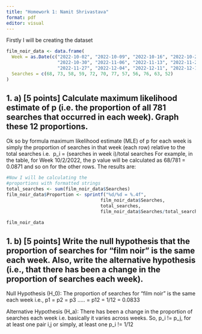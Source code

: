 ```yaml
---
title: "Homework 1: Namit Shrivastava"
format: pdf
editor: visual
---
```

Firstly I will be creating the dataset
```r
film_noir_data <- data.frame(
  Week = as.Date(c("2022-10-02", "2022-10-09", "2022-10-16", "2022-10-23", 
                   "2022-10-30", "2022-11-06", "2022-11-13", "2022-11-20",
                   "2022-11-27", "2022-12-04", "2022-12-11", "2022-12-18")),
  Searches = c(68, 73, 58, 59, 72, 70, 77, 57, 56, 76, 63, 52)
)
```
## 1. a) [5 points] Calculate maximum likelihood estimate of p (i.e. the proportion of all 781 searches that occurred in each week). Graph these 12 proportions.

Ok so by formula maximum likelihood estimate (MLE) of p for each week is simply the proportion of searches in that week (each row) relative to the total searches i.e. 
p_i = (searches in week i)/total searches
For example, in the table, for Week 10/2/2022, the p value will be calculated as 68/781 = 0.0871 and so on for the other rows. The results are:
```r
#Now I will be calculating the 
#proportions with formatted strings
total_searches <- sum(film_noir_data$Searches)
film_noir_data$Proportion <- sprintf("%d/%d = %.4f", 
                                   film_noir_data$Searches, 
                                   total_searches,
                                   film_noir_data$Searches/total_searches)

film_noir_data
```

## 1. b) [5 points] Write the null hypothesis that the proportion of searches for “film noir” is the same each week. Also, write the alternative hypothesis (i.e., that there has been a change in the proportion of searches each week).

Null Hypothesis (H_0): The proportion of searches for "film noir" is the same each week i.e., p1 = p2 = p3 ..... = p12 = 1/12 = 0.0833

Alternative Hypothesis (H_a): There has been a change in the proportion of searches each week i.e. basically it varies across weeks. So, p_i != p_j, for at least one pair i,j or simply, at least one p_i != 1/12